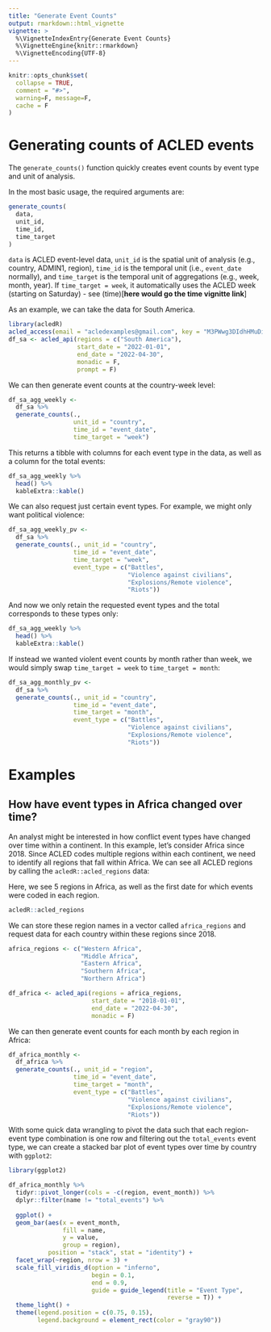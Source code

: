 ```yaml
---
title: "Generate Event Counts"
output: rmarkdown::html_vignette
vignette: >
  %\VignetteIndexEntry{Generate Event Counts}
  %\VignetteEngine{knitr::rmarkdown}
  %\VignetteEncoding{UTF-8}
---
```


```r
knitr::opts_chunk$set(
  collapse = TRUE,
  comment = "#>",
  warning=F, message=F,
  cache = F
)
```

# Generating counts of ACLED events

The `generate_counts()` function quickly creates event counts by event type and unit of analysis. 

In the most basic usage, the required arguments are:

```r
generate_counts(
  data,
  unit_id,
  time_id,
  time_target
)
```

`data` is ACLED event-level data, `unit_id` is the spatial unit of analysis (e.g., country, ADMIN1, region), `time_id` is the temporal unit (i.e., `event_date` normally), and `time_target` is the temporal unit of aggregations (e.g., week, month, year). If `time_target = week`, it automatically uses the ACLED week (starting on Saturday) - see (time)[__here would go the time vignitte link__]

As an example, we can take the data for South America.

```r
library(acledR)
acled_access(email = "acledexamples@gmail.com", key = "M3PWwg3DIdhHMuDiilp5") #  This is an example, you will need to input your credentials.
df_sa <- acled_api(regions = c("South America"),
                   start_date = "2022-01-01",
                   end_date = "2022-04-30",
                   monadic = F, 
                   prompt = F)
```

We can then generate event counts at the country-week level:

```r
df_sa_agg_weekly <-
  df_sa %>% 
  generate_counts(., 
                  unit_id = "country", 
                  time_id = "event_date",
                  time_target = "week")
```

This returns a tibble with columns for each event type in the data, as well as a column for the total events:

```r
df_sa_agg_weekly %>% 
  head() %>% 
  kableExtra::kable()
```


We can also request just certain event types. For example, we might only want political violence:

```r
df_sa_agg_weekly_pv <-
  df_sa %>% 
  generate_counts(., unit_id = "country", 
                  time_id = "event_date",
                  time_target = "week",
                  event_type = c("Battles", 
                                 "Violence against civilians", 
                                 "Explosions/Remote violence", 
                                 "Riots"))
```

And now we only retain the requested event types and the total corresponds to these types only:

```r
df_sa_agg_weekly %>% 
  head() %>% 
  kableExtra::kable()
```


If instead we wanted violent event counts by month rather than week, we would simply swap `time_target = week` to `time_target = month`:

```r
df_sa_agg_monthly_pv <-
  df_sa %>% 
  generate_counts(., unit_id = "country", 
                  time_id = "event_date",
                  time_target = "month",
                  event_type = c("Battles", 
                                 "Violence against civilians", 
                                 "Explosions/Remote violence", 
                                 "Riots"))
```


# Examples

## How have event types in Africa changed over time?

An analyst might be interested in how conflict event types have changed over time within a continent. In this example, let's consider Africa since 2018. Since ACLED codes multiple regions within each continent, we need to identify all regions that fall within Africa. We can see all ACLED regions by calling the `acledR::acled_regions` data:


Here, we see 5 regions in Africa, as well as the first date for which events were coded in each region. 

```r
acledR::acled_regions
```

We can store these region names in a vector called `africa_regions` and request data for each country within these regions since 2018.

```r
africa_regions <- c("Western Africa", 
                    "Middle Africa", 
                    "Eastern Africa", 
                    "Southern Africa",
                    "Northern Africa")

df_africa <- acled_api(regions = africa_regions,
                       start_date = "2018-01-01",
                       end_date = "2022-04-30",
                       monadic = F)
```

We can then generate event counts for each month by each region in Africa:

```r
df_africa_monthly <-
  df_africa %>% 
  generate_counts(., unit_id = "region", 
                  time_id = "event_date",
                  time_target = "month",
                  event_type = c("Battles", 
                                 "Violence against civilians", 
                                 "Explosions/Remote violence", 
                                 "Riots"))
```


With some quick data wrangling to pivot the data such that each region-event type combination is one row and filtering out the `total_events` event type, we can create a stacked bar plot of event types over time by country with `ggplot2`:

```r
library(ggplot2)

df_africa_monthly %>% 
  tidyr::pivot_longer(cols = -c(region, event_month)) %>% 
  dplyr::filter(name != "total_events") %>% 
  
  ggplot() +
  geom_bar(aes(x = event_month, 
               fill = name,
               y = value,
               group = region),
           position = "stack", stat = "identity") +
  facet_wrap(~region, nrow = 3) +
  scale_fill_viridis_d(option = "inferno", 
                       begin = 0.1,
                       end = 0.9,
                       guide = guide_legend(title = "Event Type",
                                            reverse = T)) +
  theme_light() +
  theme(legend.position = c(0.75, 0.15),
        legend.background = element_rect(color = "gray90"))



```




